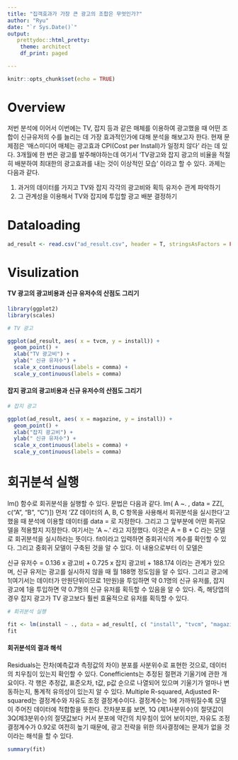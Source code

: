 ```yaml
---
title: "집객효과가 가장 큰 광고의 조합은 무엇인가?"
author: "Ryu"
date: "`r Sys.Date()`"
output: 
   prettydoc::html_pretty:
    theme: architect
    df_print: paged

---
```


```r
knitr::opts_chunk$set(echo = TRUE)
```

# Overview 

저번 분석에 이어서 이번에는 TV, 잡지 등과 같은 매체를 이용하여 광고했을 때 어떤 조합이 신규유저의 수를 늘리는 데 가장 효과적인가에 대해 분석을 해보고자 한다. 현재 문제점은 '매스미디어 매체는 광고효과 CPI(Cost per Install)가 일정치 않다' 라는 데 있다. 3개월에 한 번은 광고를 발주해야하는데 여기서 'TV광고와 잡지 광고의 비율을 적절히 배분하여 최대한의 광고효과를 내는 것이 이상적인 모습' 이라고 할 수 있다. 과제는 다음과 같다.

1. 과거의 데이터를 가지고 TV와 잡지 각각의 광고비와 획득 유저수 관계 파악하기
2. 그 관계성을 이용해서 TV와 잡지에 투입할 광고 배분 결정하기 

# Dataloading 

```r
ad_result <- read.csv("ad_result.csv", header = T, stringsAsFactors = FALSE)


```

# Visulization

#### TV 광고의 광고비용과 신규 유저수의 산점도 그리기
```r
library(ggplot2)
library(scales)

# TV 광고

ggplot(ad_result, aes( x = tvcm, y = install)) +
  geom_point() +
  xlab("TV 광고비") +
  ylab(" 신규 유저수") +
  scale_x_continuous(labels = comma) +
  scale_y_continuous(labels = comma)
```


#### 잡지 광고의 광고비용과 신규 유저수의 산점도 그리기

```r
# 잡지 광고

ggplot(ad_result, aes( x = magazine, y = install)) +
  geom_point() +
  xlab("잡지 광고비") +
  ylab(" 신규 유저수") +
  scale_x_continuous(labels = comma) +
  scale_y_continuous(labels = comma)
```

# 회귀분석 실행

lm() 함수로 회귀분석을 실행할 수 있다. 문법은 다음과 같다. 
lm( A ~. , data = ZZ[, c("A", "B", "C")]) 
먼저 'ZZ 데이터의 A, B, C 항목을 사용해서 회귀분석을 실시한다'고 했을 때 분석에 이용할 데이터를 data = 로 지정한다. 그리고 그 앞부분에 어떤 회귀모델을 적용할지 지정한다. 여기서는 'A ~.' 라고 지정했다. 이것은 A = B + C 라는 모델로 회귀분석을 실시하라는 뜻이다. 
fit이라고 입력하면 중회귀식의 계수를 확인할 수 있다. 그리고 중회귀 모델이 구축된 것을 알 수 있다. 이 내용으로부터 이 모델은

신규 유저수 = 0.136 x 광고비 + 0.725 x 잡지 광고비 + 188.174 이라는 관계가 있으며, 신규 유저는 광고를 실시하지 않을 때 월 188명 정도임을 알 수 있다. 그리고 광고에 1(여기서는 데이터가 만원단위이므로 1만원)을 투입하면 약 0.1명의 신규 유저를, 잡지 광고에 1을 투입하면 약 0.7명의 신규 유저를 획득할 수 있음을 알 수 있다. 즉, 해당앱의 경우 잡지 광고가 TV 광고보다 훨씬 효율적으로 유저를 획득할 수 있다.
```r
# 회귀분석 실행

fit <- lm(install ~ ., data = ad_result[, c( "install", "tvcm", "magazine")])
fit
```

#### 회귀분석의 결과 해석

Residuals는 잔차(예측값과 측정값의 차이) 분포를 사분위수로 표현한 것으로, 데이터의 치우침이 있는지 확인할 수 있다.
Conefficients는 추정된 절편과 기울기에 관한 개요이다. 각 행은 추정값, 표준오차, t값, p값 순으로 나열되어 있으며 기울기가 얼마나 변동하는지, 통계적 유의성이 있는지 알 수 있다. 
Multiple R-squared, Adjusted R-squared는 결정계수와 자유도 조정 결정계수이다. 결정계수는 1에 가까워질수록 모델이 주어진 데이터에 적합함을 뜻한다. 잔차분포를 보면, 1Q (제1사분위수)의 절댓값이 3Q(제3분위수)의 절댓값보다 커서 분포에 약간의 치우침이 있어 보이지만, 자유도 조정 결정계수가 0.92로 여전히 높기 때문에, 광고 전략을 위한 의사결정에는 문제가 없을 것이라는 해석을 할 수 있다.
```r
summary(fit)
```



